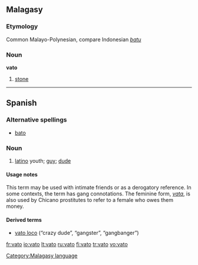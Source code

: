 ==Malagasy==
===Etymology===
Common Malayo-Polynesian, compare Indonesian ''[[batu]]''
===Noun===
'''vato'''

# [[stone]]

[[Category:Malagasy language]]

----

==Spanish==

===Alternative spellings===
* [[bato]]<!--this is the only spelling in the RAE dictionary-->

===Noun===
{{es-noun-mf|f=vata}}

# {{context|Chicano|slang}} [[latino]] youth; [[guy]]; [[dude]]

====Usage notes====
This term may be used with intimate friends or as a derogatory reference.  In some contexts, the term has gang connotations.  The feminine form, ''[[vata]]'', is also used by Chicano prostitutes to refer to a female who owes them money.

====Derived terms====
* [[vato loco]] (“crazy dude”, “gangster”, “gangbanger”)

[[fr:vato]]
[[io:vato]]
[[lt:vato]]
[[ru:vato]]
[[fi:vato]]
[[tr:vato]]
[[vo:vato]]